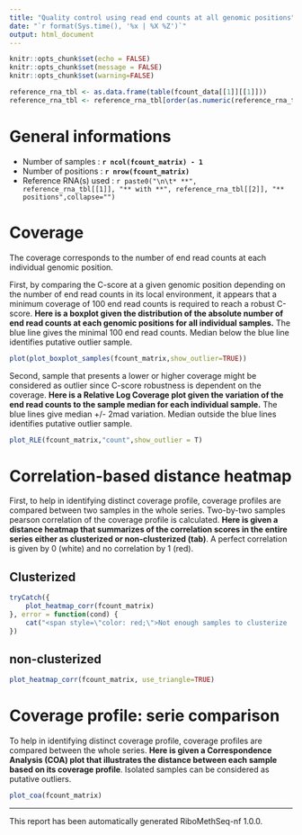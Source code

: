 ```yaml
---
title: "Quality control using read end counts at all genomic positions"
date: "`r format(Sys.time(), '%x | %X %Z')`"
output: html_document
---
```


```r
knitr::opts_chunk$set(echo = FALSE)
knitr::opts_chunk$set(message = FALSE)
knitr::opts_chunk$set(warning=FALSE)

reference_rna_tbl <- as.data.frame(table(fcount_data[[1]][[1]]))
reference_rna_tbl <- reference_rna_tbl[order(as.numeric(reference_rna_tbl[[2]])),]

```

# General informations

* Number of samples : **`r ncol(fcount_matrix) - 1`**
* Number of positions : **`r nrow(fcount_matrix)`**
* Reference RNA(s) used : `r paste0("\n\t* **", reference_rna_tbl[[1]], "** with **", reference_rna_tbl[[2]], "** positions",collapse="")`

# Coverage

The coverage corresponds to the number of end read counts at each individual genomic position.

First, by comparing the C-score at a given genomic position depending on the number of end read counts in its local environment, it appears that a minimum coverage of 100 end read counts is required to reach a robust C-score. **Here is a boxplot given the distribution of the absolute number of end read counts at each genomic positions for all individual samples.** The blue line gives the minimal 100 end read counts. Median below the blue line identifies putative outlier sample.

```r
plot(plot_boxplot_samples(fcount_matrix,show_outlier=TRUE))
```

Second, sample that presents a lower or higher coverage might be considered as outlier since C-score robustness is dependent on the coverage. **Here is a Relative Log Coverage plot given the variation of the end read counts to the sample median for each individual sample.** The blue lines give median +/- 2mad variation. Median outside the blue lines identifies putative outlier sample.

```r
plot_RLE(fcount_matrix,"count",show_outlier = T)
```

# Correlation-based distance heatmap {.tabset}

First, to help in identifying distinct coverage profile, coverage profiles are compared between two samples in the whole series. Two-by-two samples pearson correlation of the coverage profile is calculated. **Here is given a distance heatmap that summarizes of the correlation scores in the entire series either as clusterized or non-clusterized (tab)**. A perfect correlation is given by 0 (white) and no correlation by 1 (red).

## Clusterized {.unnumbered}

```r
tryCatch({
    plot_heatmap_corr(fcount_matrix)
}, error = function(cond) {
    cat("<span style=\"color: red;\">Not enough samples to clusterize !</span>")
})
```

## non-clusterized {.unnumbered}

```r
plot_heatmap_corr(fcount_matrix, use_triangle=TRUE)
```


# Coverage profile: serie comparison

To help in identifying distinct coverage profile, coverage profiles are compared between the whole series. **Here is given a Correspondence Analysis (COA) plot that illustrates the distance between each sample based on its coverage profile**. Isolated samples can be considered as putative outliers.

```r
plot_coa(fcount_matrix)
```

--------------------------------------------------
This report has been automatically generated RiboMethSeq-nf 1.0.0.